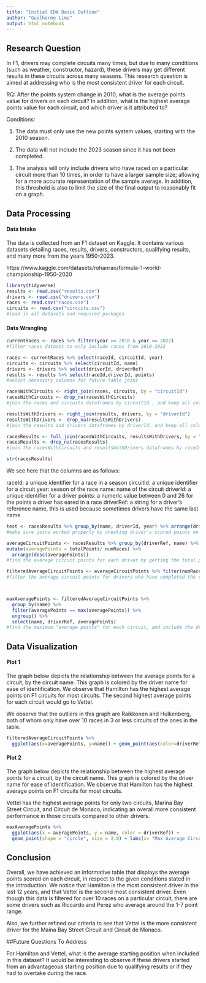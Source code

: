 ```yaml
---
title: "Initial EDA Basic Outline"
author: "Guilherme Lima"
output: html_notebook
---
```

## Research Question 

In F1, drivers may complete circuits many times, but due to many conditions (such as weather, constructor, hazard), these drivers may get different results in these circuits across many seasons. This research question is aimed at addressing who is the most consistent driver for each circuit.

RQ: After the points system change in 2010, what is the average points value for drivers on each circuit? In addition, what is the highest average points value for each circuit, and which driver is it attributed to? 


Conditions: 

1) The data must only use the new points system values, starting with the 2010 season.

2) The data will not include the 2023 season since it has not been completed. 

3) The analysis will only include drivers who have raced on a particular circuit more than 10 times, in order to have a larger sample size; allowing for a more accurate representation of the sample average. In addition, this threshold is also to limit the size of the final output to reasonably fit on a graph. 



## Data Processing 

#### Data Intake 

The data is collected from an F1 dataset on Kaggle. It contains various datasets detailing races, results, drivers, constructors, qualifying results, and many more from the years 1950-2023. 

https://www.kaggle.com/datasets/rohanrao/formula-1-world-championship-1950-2020

```r
library(tidyverse)
results <- read.csv("results.csv")
drivers <- read.csv("drivers.csv")
races <- read.csv("races.csv")
circuits <- read.csv("circuits.csv")
#load in all datasets and required packages
```

#### Data Wrangling 

```r
currentRaces <- races %>% filter(year >= 2010 & year <= 2022)
#filter races dataset to only include races from 2010-2022

races <- currentRaces %>% select(raceId, circuitId, year)
circuits <- circuits %>% select(circuitId, name)
drivers <- drivers %>% select(driverId, driverRef)  
results <- results %>% select(raceId,driverId, points)
#select necessary columns for future table joins
```

```r
racesWithCircuits <- right_join(races, circuits, by = "circuitId")
racesWithCircuits <- drop_na(racesWithCircuits)
#join the races and circuits dataframes by circuitId , and keep all columns in circuits dataframe

resultsWithDrivers <- right_join(results, drivers, by = "driverId")
resultsWithDrivers <- drop_na(resultsWithDrivers)
#join the results and drivers dataframes by driverId, and keep all colummns in drivers dataframe

racesResults <- full_join(racesWithCircuits, resultsWithDrivers, by = "raceId")
racesResults <- drop_na(racesResults)
#join the racesWithCircuits and resultsWithDrivers dataframes by raceId, and keep all columns in both dataframes
```


```r
str(racesResults)
```
We see here that the columns are as follows:

raceId: a unique identifier for a race in a season
circuitId: a unique identifier for a circuit 
year: season of the race 
name: name of the circuit
driverId: a unique identifier for a driver 
points: a numeric value between 0 and 26 for the points a driver has eared in a race
driverRef: a string for a driver's reference name, this is used because sometimes drivers have the same last name 



```r
test <- racesResults %>% group_by(name, driverId, year) %>% arrange(driverId, circuitId)
#make sure joins worked properly by checking driver's scored points on a circuit each year
```

```r
averageCircuitPoints <- racesResults %>% group_by(driverRef, name) %>% summarise(totalPoints = sum(points), numRaces = n()) %>%
mutate(averagePoints = totalPoints/ numRaces) %>%
  arrange(desc(averagePoints))
#find the average circuit points for each driver by getting the total points they have gained for a circuit, and dividing it by the number of times they have completed that circuit

filteredAverageCircuitPoints <- averageCircuitPoints %>% filter(numRaces > 10 ) %>% group_by(driverRef) %>% arrange(driverRef, desc(averagePoints)) 
#filter the average circuit points for drivers who have completed the circuit more than 10 times



maxAveragePoints <- filteredAverageCircuitPoints %>%
  group_by(name) %>%
  filter(averagePoints == max(averagePoints)) %>%
  ungroup() %>%
  select(name, driverRef, averagePoints)
#find the maximum "average points" for each circuit, and include the driver reference name 
```



## Data Visualization

#### Plot 1

The graph below depicts the relationship between the average points for a circuit, by the circuit name. This graph is colored by the driver name for ease of identification. We observe that Hamilton has the highest average points on F1 circuits for most circuits. The second highest average points for each circuit would go to Vettel. 

We observe that the outliers in this graph are Raikkonen and Hulkenberg, both of whom only have over 10 races in 3 or less circuits of the ones in the table. 

```r
filteredAverageCircuitPoints %>% 
  ggplot(aes(x=averagePoints, y=name)) + geom_point(aes(color=driverRef)) + labs(x= "Average Circuit Points", y= "Circuit", color = "Driver", title = "Average Circuit Points for Drivers")

```


#### Plot 2

The graph below depicts the relationship between the highest average points for a circuit, by the circuit name. This graph is colored by the driver name for ease of identification. We observe that Hamilton has the highest average points on F1 circuits for most circuits. 

Vettel has the highest average points for only two circuits, Marina Bay Street Circuit, and Circuit de Monaco, indicating an overall more consistent performance in those circuits compared to other drivers. 

```r
maxAveragePoints %>%
  ggplot(aes(x = averagePoints, y = name, color = driverRef)) +
  geom_point(shape = "circle", size = 2.0) + labs(x= "Max Average Circuit Points", y= "Circuit", color = "Driver", title = "Highest Average Circuit Points for Drivers")
```


## Conclusion

Overall, we have achieved an informative table that displays the average points scored on each circuit, in respect to the given conditions stated in the introduction. We notice that Hamilton is the most consistent driver in the last 12 years, and that Vettel is the second most consistent driver. Even though this data is filtered for over 10 races on a particular circuit, there are some drivers such as Riccardo and Perez who average around the 1-7 point range. 

Also, we further refined our criteria to see that Vettel is the more consistent driver for the Maina Bay Street Circuit and Circuit de Monaco.


##Future Questions To Address

For Hamilton and Vettel, what is the average starting position when included in this dataset? It would be interesting to observe if these drivers started from an advantageous starting position due to qualifying results or if they had to overtake during the race. 
